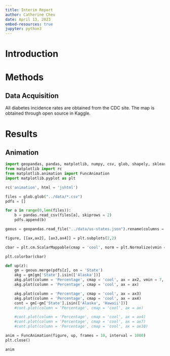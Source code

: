 ```yaml
---
title: Interim Report
author: Catherine Cheu
date: April 13, 2023
embed-resources: true
jupyter: python3
---
```


# Introduction

# Methods

## Data Acquisition

All diabetes incidence rates are obtained from the CDC site. The map is obtained through open source in Kaggle.

# Results

## Animation

```python
import geopandas, pandas, matplotlib, numpy, csv, glob, shapely, sklearn
from matplotlib import rc
from matplotlib.animation import FuncAnimation
import matplotlib.pyplot as plt

rc('animation', html = 'jshtml')

files = glob.glob("../data/*.csv")
pdfs = []

for a in range(0,len(files)):
	b = pandas.read_csv(files[a], skiprows = 2)
	pdfs.append(b)

geous = geopandas.read_file("../data/us-states.json").rename(columns = {'name':'State'})

figure, [[ax,ax2], [ax3,ax4]] = plt.subplots(2,2)

cbar = plt.cm.ScalarMappable(cmap = 'cool', norm = plt.Normalize(vmin = 7, vmax = 14))

plt.colorbar(cbar)

def up(z):
	gm = geous.merge(pdfs[z], on = 'State')
	akg = gm[gm['State'].isin(['Alaska'])]
	akg.plot(column = 'Percentage', cmap = 'cool', ax = ax2, vmin = 7, vmax = 10)
	akg.plot(column = 'Percentage', cmap = 'cool', ax = ax)

	akg.plot(column = 'Percentage', cmap = 'cool', ax = ax3)
	akg.plot(column = 'Percentage', cmap = 'cool', ax = ax4)
	cont = gm[~gm['State'].isin(['Alaska', 'Hawaii'])]
	#cont.plot(column = 'Percentage', cmap = 'cool', ax = ax)

	#cont.plot(column = 'Percentage', cmap = 'cool', ax = ax4)
	#cont.plot(column = 'Percentage', cmap = 'cool', ax = ax7)
	#cont.plot(column = 'Percentage', cmap = 'cool', ax = ax10)

anim = FuncAnimation(figure, up, frames = 10, interval = 1000)
plt.close()

anim
```